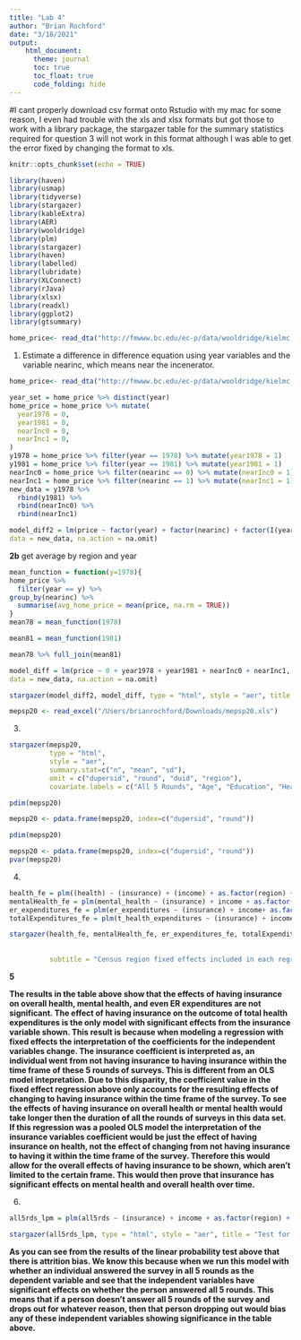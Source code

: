 ```yaml
---
title: "Lab 4"
author: "Brian Rochford"
date: "3/18/2021"
output: 
    html_document:
      theme: journal
      toc: true
      toc_float: true
      code_folding: hide 
---
```

#I cant properly download csv format onto Rstudio with my mac for some reason, I even had trouble with the xls and xlsx formats but got those to work with a library package, the stargazer table for the summary statistics required for question 3 will not work in this format although I was able to get the <labelled><dbl> error fixed by changing the format to xls.
```r
knitr::opts_chunk$set(echo = TRUE)
```
```r
library(haven)
library(usmap)
library(tidyverse)
library(stargazer)
library(kableExtra)
library(AER)
library(wooldridge)
library(plm)
library(stargazer)
library(haven)
library(labelled)
library(lubridate)
library(XLConnect)
library(rJava)
library(xlsx)
library(readxl)
library(ggplot2)
library(gtsummary)
```
```r
home_price<- read_dta("http://fmwww.bc.edu/ec-p/data/wooldridge/kielmc.dta")
```
1. Estimate a difference in difference equation using year variables and the variable nearinc, which means near the incenerator. 
```r
home_price<- read_dta("http://fmwww.bc.edu/ec-p/data/wooldridge/kielmc.dta")

year_set = home_price %>% distinct(year)
home_price = home_price %>% mutate(
  year1978 = 0,
  year1981 = 0,
  nearInc0 = 0,
  nearInc1 = 0,
)
y1978 = home_price %>% filter(year == 1978) %>% mutate(year1978 = 1)
y1981 = home_price %>% filter(year == 1981) %>% mutate(year1981 = 1)
nearInc0 = home_price %>% filter(nearinc == 0) %>% mutate(nearInc0 = 1)
nearInc1 = home_price %>% filter(nearinc == 1) %>% mutate(nearInc1 = 1)
new_data = y1978 %>%
  rbind(y1981) %>%
  rbind(nearInc0) %>%
  rbind(nearInc1)
```
```r
model_diff2 = lm(price ~ factor(year) + factor(nearinc) + factor(I(year * nearinc)),
data = new_data, na.action = na.omit)
```
**2b**
get average by region and year 
```r
mean_function = function(y=1978){
home_price %>%
  filter(year == y) %>%
group_by(nearinc) %>%
  summarise(avg_home_price = mean(price, na.rm = TRUE))
}
mean78 = mean_function(1978)

```
```r
mean81 = mean_function(1981) 
```
```r
mean78 %>% full_join(mean81)

```
```r
model_diff = lm(price ~ 0 + year1978 + year1981 + nearInc0 + nearInc1,
data = new_data, na.action = na.omit)

```
```r
stargazer(model_diff2, model_diff, type = "html", style = "aer", title = "Differences in Differences by Year and Neighborhood", dep.var.labels = c("Diff in Diff", "Average prices"), covariate.labels = c("year dummy-1981", "nearIncenerator (neighborhood 1)", "I(year * nearIncenerator)-1978", "", "year-1978", "year-1981", "nearIncenerator(neighborhood 0)", "nearIncenerator(neighborhood1)"))
```
```r
mepsp20 <- read_excel("/Users/brianrochford/Downloads/mepsp20.xls")
```
3. 
```r
stargazer(mepsp20,
          type = "html",
          style = "aer",
          summary.stat=c("n", "mean", "sd"),
          omit = c("dupersid", "round", "duid", "region"),
          covariate.labels = c("All 5 Rounds", "Age", "Education", "Health", "Mental Health", "Insurance", "Prescription Ins.", "Total Expenditures", "ER Expenditures", "Prescription Exp.    ", "Income"))
```
```r
pdim(mepsp20)
```
```r
mepsp20 <- pdata.frame(mepsp20, index=c("dupersid", "round"))
```
```r
pdim(mepsp20)

mepsp20 <- pdata.frame(mepsp20, index=c("dupersid", "round"))
pvar(mepsp20)
```
4. 
```r
health_fe = plm((health) ~ (insurance) + (income) + as.factor(region) + age, data = mepsp20, model = "within", na.action = na.omit)
mentalHealth_fe = plm(mental_health ~ (insurance) + income + as.factor(region) + age, data = mepsp20, model = "within", na.action = na.omit)
er_expenditures_fe = plm(er_expenditures ~ (insurance) + income+ as.factor(region) + age, data = mepsp20, model = "within")
totalExpenditures_fe = plm(t_health_expenditures ~ (insurance) + income + as.factor(region) + age, data = mepsp20, model = "within", na.action = na.omit)
```
```r
stargazer(health_fe, mentalHealth_fe, er_expenditures_fe, totalExpenditures_fe, style = "aer", type = "html", title = "Fixed Effects regressions on: health (1 is best, 5 is worst), mental_health (1 is best, 5 is worst),  ER expenditures,  and total expenditures", 
          
          
          subtitle = "Census region fixed effects included in each regression", omit = c("region"), dep.var.labels = c("Overall Health", "Mental Health", "ER Expenditures", "Total Health Expenditures"))
```
**5**


**The results in the table above show that the effects of having insurance on overall health, mental health, and even ER expenditures are not significant. The effect of having insurance on the outcome of total health expenditures is the only model with significant effects from the insurance variable shown. This result is because when modeling a regression with fixed effects the interpretation of the coefficients for the independent variables change. The insurance coefficient is interpreted as, an individual went from not having insurance to having insurance within the time frame of these 5 rounds of surveys. This is different from an OLS model intepretation. Due to this disparity, the coefficient value in the fixed effect regression above only accounts for the resulting effects of changing to having insurance within the time frame of the survey. To see the effects of having insurance on overall health or mental health would take longer then the duration of all the rounds of surveys in this data set.**
**If this regression was a pooled OLS model the interpretation of the insurance variables coefficient would be just the effect of having insurance on health, not the effect of changing from not having insurance to having it within the time frame of the survey. Therefore this would allow for the overall effects of having insurance to be shown, which aren't limited to the certain frame. This would then prove that insurance has significant effects on mental health and overall health over time.**


6. 
```r
all5rds_lpm = plm(all5rds ~ (insurance) + income + as.factor(region) + age, data = mepsp20, model = "pooling", na.action = na.omit)
```
```r
stargazer(all5rds_lpm, type = "html", style = "aer", title = "Test for Attrition Bias model with linear probability", omit = c("region"), dep.var.labels = c("Individuals answered all 5 rounds of survey"))
```
**As you can see from the results of the linear probability test above that there is attrition bias. We know this because when we run this model with whether an individual answered the survey in all 5 rounds as the dependent variable and see that the independent variables have significant effects on whether the person answered all 5 rounds. This means that if a person doesn't answer all 5 rounds of the survey and drops out for whatever reason, then that person dropping out would bias any of these independent variables showing significance in the table above.**